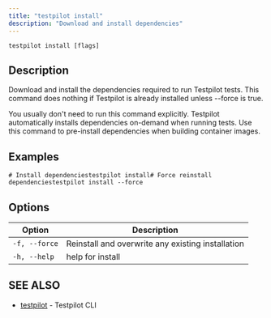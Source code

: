 ```yaml
---
title: "testpilot install"
description: "Download and install dependencies"
---
```


```
testpilot install [flags]
```

## Description[​](#description "Direct link to Description")

Download and install the dependencies required to run Testpilot tests. This command does nothing if
Testpilot is already installed unless --force is true.

You usually don't need to run this command explicitly. Testpilot automatically installs dependencies
on-demand when running tests. Use this command to pre-install dependencies when building container
images.

## Examples[​](#examples "Direct link to Examples")

```
# Install dependenciestestpilot install# Force reinstall dependenciestestpilot install --force
```

## Options[​](#options "Direct link to Options")

| Option        | Description                                       |
| ------------- | ------------------------------------------------- |
| `-f, --force` | Reinstall and overwrite any existing installation |
| `-h, --help`  | help for install                                  |

## SEE ALSO[​](#see-also "Direct link to SEE ALSO")

- [testpilot](/docs/testpilot/reference/cli/testpilot) - Testpilot CLI
